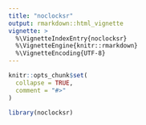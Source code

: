 ```yaml
---
title: "noclocksr"
output: rmarkdown::html_vignette
vignette: >
  %\VignetteIndexEntry{noclocksr}
  %\VignetteEngine{knitr::rmarkdown}
  %\VignetteEncoding{UTF-8}
---
```


```r
knitr::opts_chunk$set(
  collapse = TRUE,
  comment = "#>"
)
```

```r
library(noclocksr)
```
